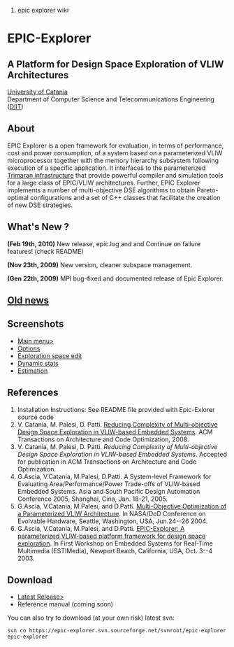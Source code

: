 #epic explorer wiki
=EPIC-Explorer=
==A Platform for Design Space Exploration of VLIW Architectures==
[http://www.unict.it/ University of Catania]<br>
Department of Computer Science and Telecommunications Engineering ([http://www.diit.unict.it/ DIIT])
==About==
EPIC Explorer is a open framework for evaluation, in terms of performance, cost and power consumption, of a system based on a parameterized VLIW microprocessor together with the memory hierarchy subsystem following execution of a specific application. It interfaces to the parameterized [http://www.trimaran.org/ Trimaran infrastructure] that provide powerful compiler and simulation tools for a large class of EPIC/VLIW architectures. Further, EPIC Explorer implements a number of multi-objective DSE algorithms to obtain Pareto-optimal configurations and a set of C++ classes that facilitate the creation of new DSE strategies.
==What's New ?==
'''(Feb 19th, 2010)''' New release,  epic.log and and Continue on failure features! (check README)

'''(Nov 23th, 2009)''' New version, cleaner subspace management.

'''(Gen 22th, 2009)''' MPI bug-fixed and documented release of Epic Explorer.

==[[Old news]]==
==Screenshots==
* [http://epic-explorer.sourceforge.net/IMAGES/main_menu.jpg Main menu> ]
* [http://epic-explorer.sourceforge.net/IMAGES/options.jpg Options]
* [http://epic-explorer.sourceforge.net/IMAGES/space_config.jpg Exploration space edit]
* [http://epic-explorer.sourceforge.net/IMAGES/dyn_stats.jpg Dynamic stats]
* [http://epic-explorer.sourceforge.net/IMAGES/estimation.jpg Estimation]
==References==
# Installation Instructions: See README file provided with Epic-Exlorer source code
# V. Catania, M. Palesi, D. Patti. [http://www.diit.unict.it/users/mpalesi/DOWNLOAD/taco08.pdf Reducing Complexity of Multi-objective Design Space Exploration in VLIW-based Embedded Systems]. ACM Transactions on Architecture and Code Optimization, 2008.
# V. Catania, M. Palesi, D. Patti. ''Reducing Complexity of Multi-objective Design Space Exploration in VLIW-based Embedded Systems''. Accepted for publication in ACM Transactions on Architecture and Code Optimization.
# G.Ascia, V.Catania, M.Palesi, D.Patti. A System-level Framework for Evaluating Area/Performance/Power Trade-offs of VLIW-based Embedded Systems. Asia and South Pacific Design Automation Conference 2005, Shanghai, Cina, Jan. 18-21, 2005.
# G.Ascia, V.Catania, M.Palesi, and D.Patti. [http://epic-explorer.sourceforge.net/DOWNLOAD/eh04.pdf Multi-Objective Optimization of a Parameterized VLIW Architecture]. In NASA/DoD Conference on Evolvable Hardware, Seattle, Washington, USA, Jun.24--26 2004.
# G.Ascia, V.Catania, M.Palesi, and D.Patti. [http://epic-explorer.sourceforge.net/DOWNLOAD/estimedia03.pdf EPIC-Explorer: A parameterized VLIW-based platform framework for design space exploration]. In First Workshop on Embedded Systems for Real-Time Multimedia (ESTIMedia), Newport Beach, California, USA, Oct. 3--4 2003.
==Download==
* [https://sourceforge.net/projects/epic-explorer/ Latest Release> ]
* Reference manual (coming soon)

You can also try to download (at your own risk) latest svn:
<pre>svn co https://epic-explorer.svn.sourceforge.net/svnroot/epic-explorer epic-explorer</pre>